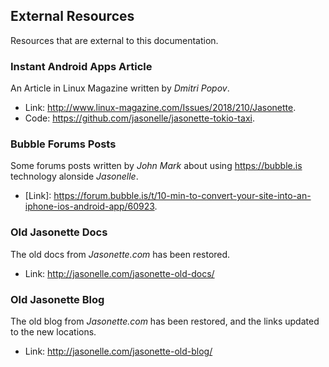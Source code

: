 ## External Resources

Resources that are external to this documentation.

### Instant Android Apps Article

An Article in Linux Magazine written by *Dmitri Popov*.

- Link: [http://www.linux-magazine.com/Issues/2018/210/Jasonette](http://www.linux-magazine.com/Issues/2018/210/Jasonette).
- Code: [https://github.com/jasonelle/jasonette-tokio-taxi](https://github.com/jasonelle/jasonette-tokio-taxi).

### Bubble Forums Posts

Some forums posts written by *John Mark* about using [https://bubble.is](https://bubble.is) technology
alonside *Jasonelle*.

- [Link]: [https://forum.bubble.is/t/10-min-to-convert-your-site-into-an-iphone-ios-android-app/60923](https://forum.bubble.is/t/10-min-to-convert-your-site-into-an-iphone-ios-android-app/60923).

### Old Jasonette Docs

The old docs from *Jasonette.com* has been restored.

- Link: [http://jasonelle.com/jasonette-old-docs/](http://jasonelle.com/jasonette-old-docs/)


### Old Jasonette Blog

The old blog from *Jasonette.com* has been restored, and the 
links updated to the new locations.

- Link: [http://jasonelle.com/jasonette-old-blog/](http://jasonelle.com/jasonette-old-blog/)
